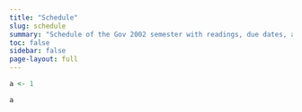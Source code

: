 ```yaml
---
title: "Schedule"
slug: schedule
summary: "Schedule of the Gov 2002 semester with readings, due dates, and links to materials."
toc: false
sidebar: false
page-layout: full
---
```

                     
```r
a <- 1

a
```
   